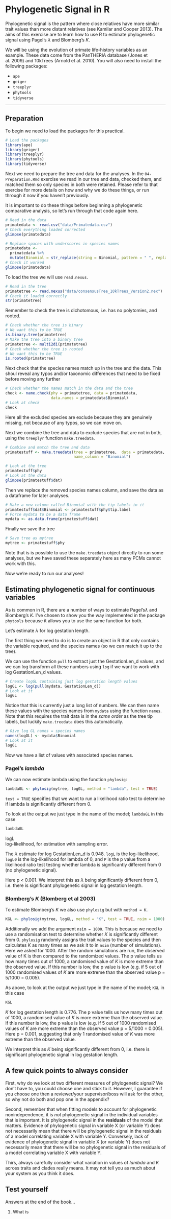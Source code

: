 # Phylogenetic Signal in R

Phylogenetic signal is the pattern where close relatives have more similar trait values than more distant relatives (see Kamilar and Cooper 2013). The aims of this exercise are to learn how to use R to estimate phylogenetic signal using Pagel's $\lambda$ and Blomberg's *K*. 

We will be using the evolution of primate life-history variables as an example. 
These data come from the PanTHERIA database (Jones et al. 2009) and 10kTrees (Arnold et al. 2010). 
You will also need to install the following packages: 

* `ape`
* `geiger`
* `treeplyr`
* `phytools`
* `tidyverse`

***
## Preparation

To begin we need to load the packages for this practical.

```r
# Load the packages
library(ape)
library(geiger)
library(treeplyr)
library(phytools)
library(tidyverse)
```

Next we need to prepare the tree and data for the analyses. In the `04-Preparation.Rmd` exercise we read in our tree and data, checked them, and matched them so only species in both were retained. Please refer to that exercise for more details on how and why we do these things, or run through it now if you haven't previously. 

It is important to do these things before beginning a phylogenetic comparative analysis, so let's run through that code again here.

```r
# Read in the data
primatedata <- read.csv("data/Primatedata.csv")
# Check everything loaded corrected
glimpse(primatedata)

# Replace spaces with underscores in species names
primatedata <- 
  primatedata %>%
  mutate(Binomial = str_replace(string = Binomial, pattern = " ", replacement = "_"))
# Check it worked
glimpse(primatedata)
```

To load the tree we will use `read.nexus`.
```r
# Read in the tree
primatetree <- read.nexus("data/consensusTree_10kTrees_Version2.nex")
# Check it loaded correctly
str(primatetree)
```

Remember to check the tree is dichotomous, i.e. has no polytomies, and rooted. 

```r
# Check whether the tree is binary
# We want this to be TRUE
is.binary.tree(primatetree)
# Make the tree into a binary tree
primatetree <- multi2di(primatetree)
# Check whether the tree is rooted 
# We want this to be TRUE 
is.rooted(primatetree)
```

Next check that the species names match up in the tree and the data. This shoul reveal any typos and/or taxonomic differences that need to be fixed before moving any further

```r
# Check whether the names match in the data and the tree
check <- name.check(phy = primatetree, data = primatedata, 
                    data.names = primatedata$Binomial)
# Look at check
check
```
Here all the excluded species are exclude because they are genuinely missing, not because of any typos, so we can move on.

Next we combine the tree and data to exclude species that are not in both, using the `treeplyr` function `make.treedata`.

```r
# Combine and match the tree and data
primatestuff <- make.treedata(tree = primatetree,  data = primatedata, 
                              name_column = "Binomial")

# Look at the tree
primatestuff$phy
# Look at the data
glimpse(primatestuff$dat)
```

Then we replace the removed species names column, and save the data as a dataframe for later analyses.

```r
# Make a new column called Binomial with the tip labels in it
primatestuff$dat$Binomial <- primatestuff$phy$tip.label
# Force mydata to be a data frame
mydata <- as.data.frame(primatestuff$dat)
```

Finally we save the tree

```r
# Save tree as mytree
mytree <- primatestuff$phy
```

Note that is is possible to use the `make.treedata` object directly to run some analyses, but we have saved these separately here as many PCMs cannot work with this.

Now we're ready to run our analyses!


## Estimating phylogenetic signal for continuous variables
As is common in R, there are a number of ways to estimate Pagel's$\lambda$ and Blomberg's *K*. I've chosen to show you the way implemented in the package `phytools` because it allows you to use the same function for both.


Let's estimate $\lambda$ for log gestation length.

The first thing we need to do is to create an object in R that only contains the variable required, and the species names (so we can match it up to the tree). 

We can use the function `pull` to extract just the GestationLen_d values, and we can log transform all these numbers using `log` if we want to work with log GestationLen_d values.

```r
# Create logGL containing just log gestation length values
logGL <- log(pull(mydata, GestationLen_d))
# Look at it
logGL
```

Notice that this is currently just a long list of numbers. We can then name these values with the species names from `mydata` using the function `names`. Note that this requires the trait data is in the _same order_ as the tree tip labels, but luckily `make.treedata` does this automatically.

```r
# Give log GL names = species names
names(logGL) <- mydata$Binomial
# Look at it
logGL
```

Now we have a list of values with associated species names.

### Pagel's $lambda$

We can now estimate lambda using the function `phylosig`:
```r
lambdaGL <- phylosig(mytree, logGL, method = "lambda", test = TRUE)
```
`test = TRUE` specifies that we want to run a likelihood ratio test to determine if lambda is significantly different from 0.

To look at the output we just type in the name of the model; `lambdaGL` in this case
```r
lambdaGL
```
logL	
log-likelihood, for estimation with sampling error.

The $\lambda$ estimate for log GestationLen_d is 0.948. `logL` is the log-likelihood, `logL0` is 	the log-likelihood for lambda of 0, and `P` is the p value from a likelihood ratio test testing whether lambda is significantly different from 0 (no phylogenetic signal).

Here p < 0.001. We interpret this as $\lambda$ being significantly different from 0, i.e. there is significant phylogenetic signal in log gestation length.

### Blomberg's *K* (Blomberg et al 2003)
To estimate Blomberg’s *K* we also use `phylosig` but with `method = K`.

```r
KGL <- phylosig(mytree, logGL, method = "K", test = TRUE, nsim = 1000)
```
Additionally we add the argument `nsim = 1000`. This is because we need to use a randomisation test to determine whether *K* is significantly different from 0. `phylosig` randomly assigns the trait values to the species and then calculates *K* as many times as we ask it to in `nsim` (number of simulations). Here we asked for 1000. After the random simulations are run, the observed value of K is then compared to the randomized values. The p value tells us how many times out of 1000, a randomised value of *K* is more extreme than the observed value. If this number is low, the p value is low (e.g. if 5 out of 1000 randomised values of *K* are more extreme than the observed value p = 5/1000 = 0.005). 

As above, to look at the output we just type in the name of the model; `KGL` in this case
```r
KGL
```
*K* for log gestation length is 0.776. The p value tells us how many times out of 1000, a randomised value of *K* is more extreme than the observed value. If this number is low, the p value is low (e.g. if 5 out of 1000 randomised values of *K* are more extreme than the observed value p = 5/1000 = 0.005). Here p = 0.001, suggesting that only 1 randomised value of *K* was more extreme than the observed value. 

We interpret this as *K* being significantly different from 0, i.e. there is significant phylogenetic signal in log gestation length.

## A few quick points to always consider
First, why do we look at two different measures of phylogenetic signal? We don't have to, you could choose one and stick to it. However, I guarantee if you choose one then a reviewer/your supervisor/boss will ask for the other, so why not do both and pop one in the appendix?

Second, remember that when fitting models to account for phylogenetic nonindependence, it is *not* phylogenetic signal in the individual variables that is important. It is phylogenetic signal in the __residuals__ of the model that matters. Evidence of phylogenetic signal in variable X (or variable Y) does not necessarily mean that there will be phylogenetic signal in the residuals of a model correlating variable X with variable Y. Conversely, lack of evidence of phylogenetic signal in variable X (or variable Y) does not necessarily mean that there will be no phylogenetic signal in the residuals of a model correlating variable X with variable Y.

Thirs, always carefully consider what variation in values of $lambda$ and *K* across traits and clades really means. It may not tell you as much about your system as you think it does.

## Test yourself
Answers at the end of the book...

1. What is 